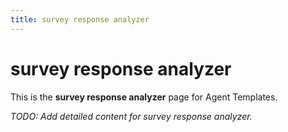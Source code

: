 ```yaml
---
title: survey response analyzer
---
```


# survey response analyzer

This is the **survey response analyzer** page for Agent Templates.

_TODO: Add detailed content for survey response analyzer._

